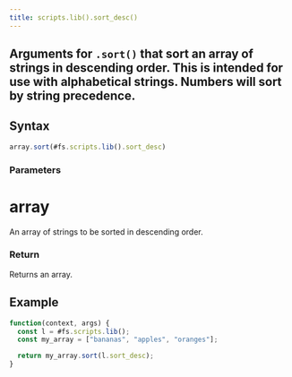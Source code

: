 ```yaml
---
title: scripts.lib().sort_desc()
---
```


## Arguments for `.sort()` that sort an array of strings in descending order. This is intended for use with alphabetical strings. Numbers will sort by string precedence.

## Syntax

```js
array.sort(#fs.scripts.lib().sort_desc)
```

### Parameters

# array

An array of strings to be sorted in descending order.

### Return

Returns an array.

## Example

```js
function(context, args) {
  const l = #fs.scripts.lib();
  const my_array = ["bananas", "apples", "oranges"];

  return my_array.sort(l.sort_desc);
}
```
